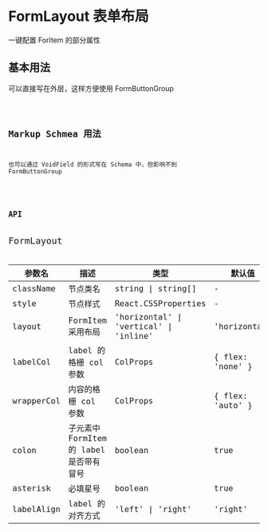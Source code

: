 # FormLayout 表单布局

一键配置 ForItem 的部分属性

## 基本用法

可以直接写在外层，这样方便使用 FormButtonGroup

<code src='~/form-layout/basic.tsx' />

## Markup Schmea 用法

也可以通过 VoidField 的形式写在 Schema 中，但影响不到 FormButtonGroup

<code src='~/form-layout/markup.tsx' />

## API

<font size='4'>FormLayout</font>

| 参数名     | 描述                                    | 类型                                   | 默认值           |
| ---------- | --------------------------------------- | -------------------------------------- | ---------------- |
| className  | 节点类名                                | string \| string[]                     | -                |
| style      | 节点样式                                | React.CSSProperties                    | -                |
| layout     | FormItem 采用布局                       | 'horizontal' \| 'vertical' \| 'inline' | 'horizontal'     |
| labelCol   | label 的格栅 col 参数                   | ColProps                               | \{ flex: 'none' \} |
| wrapperCol | 内容的格栅 col 参数                     | ColProps                               | \{ flex: 'auto' \} |
| colon      | 子元素中 FormItem 的 label 是否带有冒号 | boolean                                | true             |
| asterisk   | 必填星号                                | boolean                                | true             |
| labelAlign | label 的对齐方式                        | 'left' \| 'right'                      | 'right'          |
